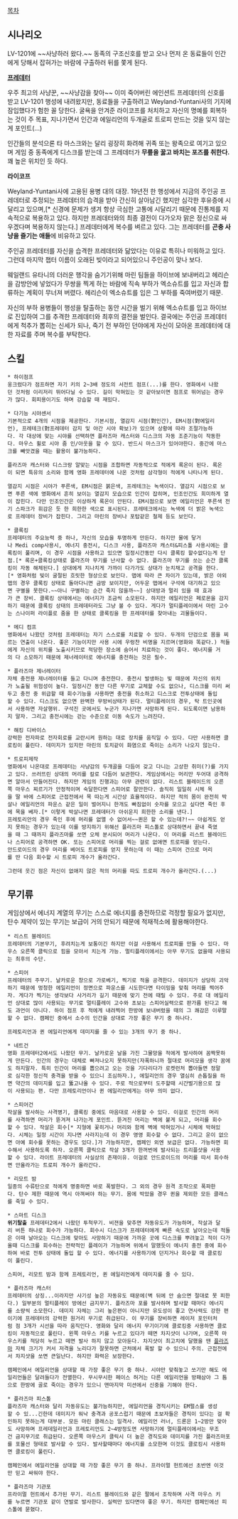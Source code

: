 [[목차]]
== 시나리오 ==
LV-1201에 ~~사냥하러 왔다.~~ 동족의 구조신호를 받고 오나 먼저 온 동료들이 인간에게 당해서 잡혀가는 바람에 구출하러 뒤를 쫓게 된다. 

'''[[프레데터]]'''

우주 최고의 사냥꾼, ~~사냥감을 찾아~~ 이미 죽어버린 에인션트 프레데터의 신호를 받고 LV-1201 행성에 내려왔지만, 동료들을 구출하려고 Weyland-Yuntani사의 기지에 잠입했다가 험한 꼴 당한다. 굴욕을 안겨준 라이코프를 처치하고 자신의 명예를 회복하는 것이 주 목표, 지나가면서 인간과 에일리언의 두개골로 트로피 만드는 것을 잊지 않는게 포인트(...)

인간들의 분석으론 타 마스크와는 달리 굉장히 화려해 귀족 또는 왕족으로 여기고 있으며 게임 중 동족에게 디스크를 받는데 그 프레데터가 '''무릎을 꿇고 바치는 포즈를 취한다.''' 꽤 높은 위치인 듯 하다.

'''라이코프'''

Weyland-Yuntani사에 고용된 용병 대의 대장. 19년전 한 행성에서 지금의 주인공 프레데터로 추정되는 프레데터의 습격을 받아 간신히 살아남긴 했지만 심각한 후유증에 시달리고 있으며,[* 신경에 문제가 생겨 항상 극심한 고통에 시달리기 때문에 진통제를 지속적으로 복용하고 있다. 하지만 프레데터와의 최종 결전이 다가오자 맑은 정신으로 싸우겠다며 복용하지 않는다.] 프레데터에게 복수를 벼르고 있다. 그는 프레데터를 '''곤충 사냥을 즐기는 애들'''에 비유하고 있다. 

주인공 프레데터를 자신을 습격한 프레데터와 닮았다는 이유로 특히나 미워하고 있다. 그런데 마지막 챕터 이름이 오래된 빚이라고 되어있으니 주인공이 맞나 보다.

웨일랜드 유타니의 더러운 행각을 숨기기위해 마린 팀들을 하이브에 보내버리고 헤리슨을 감방안에 넣었다가 무쌍을 찍게 하는 바람에 직속 부하가 엑소슈트를 입고 자신과 합류하는 계획이 무너져 버렸다. 헤리슨이 엑소슈트를 입은 그 부하를 죽여버렸기 때문.

자신의 부하 용병들이 행성을 탈출하는 동안 시간을 벌기 위해 엑소슈트를 입고 하이브로 진입하여 그를 추격한 프레데터와 최후의 결전을 벌인다. 결국에는 주인공 프레데터에게 척추가 뽑히는 신세가 되나, 죽기 전 부하인 던야에게 자신이 모아온 프레데터에 대한 자료를 주며 복수를 부탁한다.

== 스킬 ==
 * 하이점프
 웅크렸다가 점프하면 자기 키의 2~3배 정도의 서전트 점프(...)를 한다. 영화에서 나왔던 것처럼 이리저리 뛰어다닐 수 있다. 길이 막혀있는 것 같아보이면 점프로 뛰어넘는 경우가 많다. 회피용이기도 하며 강습할 때 재밌다.

 * 다기능 시야센서
 기본적으로 4개의 시점을 제공한다. 기본시점, 열감지 시점(對인간), EM시점(對에일리언), 프레테크(對프레데터 감지 및 야간 시야 확보)가 있으며 상황에 따라 조절가능하다. 각 대상에 맞는 시야를 선택하면 플라즈마 캐스터와 디스크의 자동 조준기능이 작동한다. 마우스 휠로 시야 줌 인/아웃을 할 수 있다. 반드시 마스크가 있어야한다. 중간에 마스크를 빼앗겼을 때는 활용이 불가능하다.

 플라즈마 캐스터와 디스크랑 알맞는 시점을 조합하면 자동적으로 적에게 록온이 된다. 록온이 되면 특유의 소리와 함께 영화 프레데터에 나온 것처럼 삼각형이 적에게 나타나게 된다.

 열감지 시점은 시야가 푸른색, EM시점은 붉은색, 프레테크는 녹색이다. 열감지 시점으로 보면 푸른 색에 영화에서 흔히 보이는 열감지 모습으로 인간이 잡히며, 인조인간도 희미하게 열이 잡힌다. 다만 인조인간은 이상하게 록온이 안된다. EM시점으로 보면 에일리언은 푸른색 전기 스파크가 휘감은 듯 한 희한한 색으로 표시된다. 프레테크에서는 녹색에 더 밝은 녹색으로 프레데터 장비가 잡힌다. 그리고 마린의 장비나 포탑같은 철제 등도 보인다.

 * 클록킹
 프레데터의 주요능력 중 하나, 자신의 모습을 투명하게 만든다. 하지만 물에 닿거나 Medi comp사용시, 에너지 충전시, 디스크 사용, 플라즈마 캐스터&피스톨 사용시에는 클록킹이 풀리며, 이 경우 시점을 사용하고 있으면 일정시간동안 다시 클록킹 할수없다는게 단점.[* 록온+클록킹상태로 플라즈마 무기를 난사할 수 없다. 플라즈마 무기를 쏘는 순간 클록킹이 자동 해체된다.] 상대에게 지나치게 가까이 다가가도 상대가 눈치채고 공격을 한다.[* 영화처럼 빛이 굴절된 흐릿한 형상으로 보인다. 맵에 따라 큰 차이가 있는데, 밝은 야외맵의 경우 클록킹 상태로 돌아다니면 금방 보이지만, 어두운 맵에서 구석에 대기하고 있으면 구별을 못한다.~~아니 구별하는 순간 죽지 않을까~~] 상대방과 멀리 있을 때 효과가 큰 장비. 클록킹 상태에서는 에너지가 조금씩 소모된다. 하지만 에일리언은 페로몬을 감지하기 때문에 클록킹 상태의 프레데터라도 그냥 볼 수 있다. 게다가 멀티플레이에서 마린 고수는 스나이퍼 라이플로 줌을 한 상태로 클록킹을 한 프레데터를 찾아내는 괴물들이다.

 * 메디 컴프
 영화에서 나왔던 것처럼 프레데터는 자기 스스로를 치료할 수 있다. 두개의 단검으로 몸을 찌르는 연출이 나온다. 좋은 기능이지만 사용 시에 우렁찬 비명을 지르며(영화와 똑같다.) 적들에게 자신의 위치를 노출시키므로 적당한 장소에 숨어서 치료하는 것이 좋다. 에너지를 거의 다 소모하기 때문에 제너레이터로 에너지를 충전하는 것은 필수.

 * 플라즈마 제너레이터
 자체 충전용 제너레이터를 들고 다니며 충전한다. 충전시 발생하는 빛 때문에 자신의 위치가 노출될 위험성이 높다. 일정시간 동안 다른 무기로 교체할 수도 없으나, 디스크를 미리 써두고 충전 중 위급할 때 회수기능을 사용하면 충전을 취소하고 디스크로 전투상태에 돌입할 수 있다. 디스크도 없으면 완벽한 무방비상태가 된다. 멀티플레이의 경우, 탁 트인곳에서 사용하면 자살행위. 구석진 곳에서도 누군가 지나가면 사망하게 된다. 되도록이면 남용하지 말자. 그리고 충전시에는 걷는 수준으로 이동 속도가 느려진다.

 * 해킹 디바이스
 강력한 전자파로 전자회로를 교란시켜 원하는 대로 장치를 움직일 수 있다. 다만 사용하면 클로킹이 풀린다. 데미지가 있지만 마린의 토치같이 화염으로 죽이는 소리가 나오지 않는다.

 * 트로피제작
 영화에서 나온대로 프레데터는 사냥감의 두개골을 다듬어 갖고 다니는 고상한 취미(?)를 가지고 있다. 쓰러뜨린 상대의 머리를 칼로 다듬어 보관한다. 게임상에서는 머리만 두어대 공격하면 알아서 만들어진다. 하지만 게임의 진행과는 아무 관련이 없다. 리스트 블레이드의 오른쪽 마우스 찌르기가 안정적이며 숙달한다면 스피어로 잘만한다. 솔직히 일일히 시체 목을 딸 바에 스피어로 근접전에서 목 따는게 시간상 효율적이다. 하지만 적의 몸이 완전히 박살나 에일리언의 파운스 같은 일이 벌어지니 한개도 빠짐없이 숫자를 모으고 싶다면 죽인 후에 목을 베자.[* 이렇게 박살나면 프레데터가 아쉬운지 희한한 소리를 낸다.]
 프레토리안의 경우 죽인 후에 머리를 없앨 수 없어서~~퀸은 할 수 있는데?!~~ 아쉽게도 얻지 못하는 경우가 있는데 이를 방지하기 위해선 플라즈마 피스톨로 상대하면서 끝내 죽였을 때 그 때까지 플라즈마를 쏘면 오체 분시되어 머리가 나온다. 이 머리를 리스트 블레이드나 스피어로 공격하면 OK. 또는 스피어로 머리를 찍는 걸로 없애면 트로피를 얻는다.
 안드로이드의 경우 머리를 베어도 트로피를 얻지 못하는데 이 때는 스피어 건으로 머리를 딴 다음 회수할 시 트로피 개수가 올라간다.

 그런데 웃긴 점은 자신이 없애지 않은 적의 머리를 따도 트로피 개수가 올라간다.(...)

== 무기류 ==
게임상에서 에너지 계열의 무기는 스스로 에너지를 충전하므로 걱정할 필요가 없지만, 탄수 제약이 있는 무기는 보급이 거의 안되기 때문에 적재적소에 활용해야한다.

 * 리스트 블레이드
 프레데터의 기본무기, 후려치는게 보통이긴 하지만 이걸 사용해서 트로피를 만들 수 있다. 마우스 오른쪽 클릭으로 힘을 모아서 치는게 가능. 멀티플레이에서는 아무 무기도 없을때 사용되는 최후의 수단. 

 * 스피어
 프레데터의 주무기. 날카로운 창으로 가로베기, 찍기로 적을 공격한다. 데미지가 상당히 괴악하기 때문에 멍청한 에일리언이 정면으로 파운스를 시도한다면 타이밍을 맞춰 머리를 찍어주자. 게다가 찍기는 생각보다 사거리가 길기 때문에 맞기 전에 때릴 수 있다. 주로 대 에일리언 상대로 많이 사용되는 무기로 멀티플레이 고수와 초보는 스피어실력으로 판가름 된다고 해도 과언이 아니다. 하이 점프 후 적에게 내려찍어 한방에 보내버렸을 때의 그 쾌감은 이루말할 수 없다. 캠페인 중에서 소수의 인간을 상대로 가장 좋은 무기 중 하나다.

 프레토리언과 퀸 에일리언에게 데미지를 줄 수 있는 3개의 무기 중 하나.

 * 네트건
 영화 프레데터2에서도 나왔던 무기. 날카로운 날을 가진 그물망을 적에게 발사하여 꼼짝못하게 만든다. 인간의 경우는 대체로 빠져나오지 못하지만(자폭하니까 절대로 머리모을 생각 꿈에도 하지말자. 특히 인간이 머리를 뽑으려고 오는 것을 기다리다가 로켓런처 뽑아들면 정말로 심각한 정신적 충격을 받을 수 있으니 조심하자.), 에일리언의 경우 열심히 손톱질을 하면 약간의 데미지를 입고 뚫고나올 수 있다. 주로 적으로부터 도주할때 시간벌기용으로 많이 사용되는 편. 다만 프레토리언이나 퀸 에일리언에게는 아무 의미 없다.

 * 스피어건
 작살을 발사하는 사격병기, 클록킹 중에도 마음대로 사용할 수 있다. 이걸로 인간의 머리를 사격하면 머리가 뜯겨져 나가는게 포인트. 뜯겨진 머리는 벽에 붙게 되고, 머리를 회수할 수 있다. 작살은 회수[* 지형에 꽃히거나 머리와 함께 벽에 박혀있거나 시체에 박혀있다. 시체는 일정 시간이 지나면 사라지는데 이 경우 영영 회수할 수 없다. 그리고 운이 없으면 아예 회수를 못하는 경우도 있다.]가 가능하지만, 캠페인 외엔 보급은 없다. 가능하면 회수해서 사용하도록 하자. 오른쪽 클릭으로 작살 3개가 한꺼번에 발사되는 트리플샷을 사용할 수 있다. 라이트 프레데터의 사실상의 존재이유. 이걸로 안드로이드의 머리를 따서 회수하면 안올라가는 트로피 개수가 올라간다.

 * 리모트 밤
 일종의 수류탄으로 적에게 명중하면 바로 폭발한다. 그 외의 경우 원격 조작으로 폭파한다. 탄수 제한 때문에 역시 아껴써야 하는 무기. 몸에 박았을 경우 퀸을 제외한 모든 클래스를 죽일 수 있다.

 * 스마트 디스크
 '''위기탈출''' 프레데터2에서 나왔던 투척무기. 비젼을 맞추면 자동유도가 가능하며, 작살과 달리 버튼 하나로 회수가 가능하다. 회수시 디스크가 프레데터에게 빠른 속도로 날아오는데 적들은 이때 날아오는 디스크에 맞아도 사망하기 때문에 가까운 곳에 디스크를 뿌려놓고 적이 다가올때 디스크를 회수하는 전략적인 플레이가 가능하며 위에서 말했듯이 에너지 충전 중에 회수하여 바로 전투 상태에 돌입 할 수 있다. 에너지를 사용하기에 던지거나 회수할 때 클로킹이 풀린다.

 스피어, 리모트 밤과 함께 프레토리언, 퀸 에일리언에게 데미지를 줄 수 있다.

 * 플라즈마 캐스터
 프레데터의 상징...이라지만 사기성 높은 자동유도 때문에(벽 뒤에 안 숨으면 절대로 못 피한다.) 일부분의 멀티플레이 방에선 금지무기. 플라즈마 포를 발사하며 발사할 때마다 에너지를 소량씩 소모한다. 데미지 자체는 그리 높은편이 아니지만 유도성이 좋고 연사력도 강한 편이기에 프레데터의 강력한 원거리 무기로 취급된다. 이 무기를 장비하면 레이저 포인터처럼 점 3개가 시선을 따라 움직인다. 영화와 달리 에너지 무기이기에 클로킹중 사용하면 클로킹이 자동적으로 풀린다. 왼쪽 마우스 키를 누르고 있다가 떼면 차지샷이 나가며, 오른쪽 마우스키를 적당히 누르고 떼면 발사 하지 않고 모아둔다. 차지샷이 최고치에 달했을 땐 [[플라즈마]] 자체 크기가 커서 저격을 노리다가 잘못하면 근처에서 폭발 할 수 있으니 주의. 근접전에서 차지샷을 쏘면 큰일난다. 하지만 화력은 보장한다.

 캠페인에서 에일리언을 상대할 때 가장 좋은 무기 중 하나. 시야만 맞춰놓고 쏘기만 해도 에일리언들은 달려들다가 전멸한다. 무시무시한 페이스 허거는 다른 에일리언을 방패삼아 그 틈으로 한방에 골로 죽이는 경우가 있으니 맨마지막 미션에서 신중을 기해야 한다.

 * 플라즈마 피스톨
 플라즈마 캐스터와 달리 자동유도는 불가능하지만, 에일리언을 경직시키는 EM펄스를 생성할 수 있...긴한데 데미지가 워낙 충격과 공포스럽기 때문에 초보자들은 경직이 있다는 걸 확인하지 못하는게 대부분. 모든 마린 클래스는 일격사. 에일리언 러너, 드론은 1~2방만 맞아도 사망하며 프레데일리언과 프레토리언도 2~4방정도면 사망하기에 멀티플레이에서는 무조건 금지무기로 취급된다. 오른쪽 마우스키 클릭시 더 높은 경직도와 데미지를 가진 플라즈마포를 포물선 형태로 발사할 수 있다. 발사할때마다 에너지를 소모한며 이것도 클로킹시 사용하면 클로킹이 풀린다.

 캠페인에서 에일리언을 상대할 때 가장 좋은 무기 중 하나. 프라이멀 헌트에선 초반엔 이것만 믿고 싸워야 한다.

 * 플라즈마 기관포
 프라이멀 헌트에서 추가된 무기. 리스트 블레이드와 같은 팔에서 조작하며 사격 마우스 키를 누르면 기관포 같이 연발로 발사한다. 실력만 있다면야 좋은 무기. 하지만 캠페인에선 피스톨에 묻혔다.
